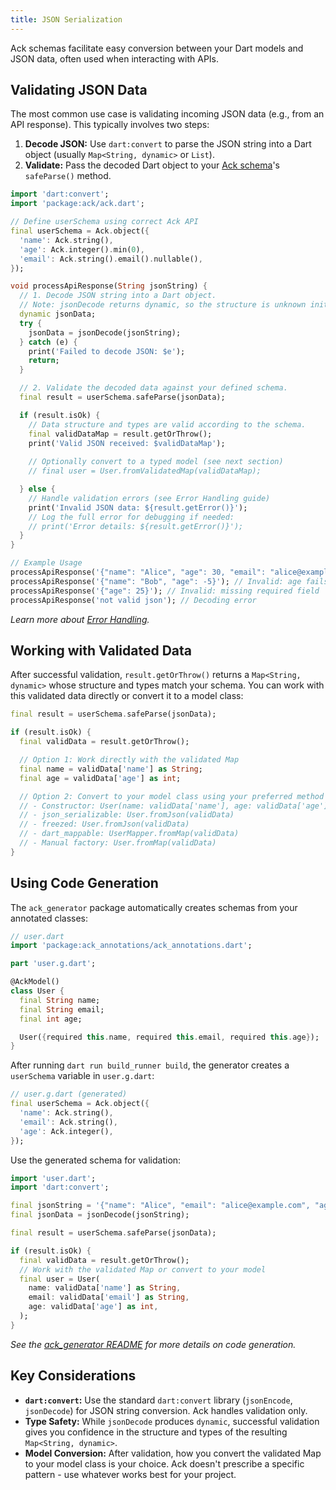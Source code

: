 ```yaml
---
title: JSON Serialization
---
```


Ack schemas facilitate easy conversion between your Dart models and JSON data, often used when interacting with APIs.

## Validating JSON Data

The most common use case is validating incoming JSON data (e.g., from an API response). This typically involves two steps:

1.  **Decode JSON:** Use `dart:convert` to parse the JSON string into a Dart object (usually `Map<String, dynamic>` or `List`).
2.  **Validate:** Pass the decoded Dart object to your [Ack schema](./schemas.mdx)'s `safeParse()` method.

```dart
import 'dart:convert';
import 'package:ack/ack.dart';

// Define userSchema using correct Ack API
final userSchema = Ack.object({
  'name': Ack.string(),
  'age': Ack.integer().min(0),
  'email': Ack.string().email().nullable(),
});

void processApiResponse(String jsonString) {
  // 1. Decode JSON string into a Dart object.
  // Note: jsonDecode returns dynamic, so the structure is unknown initially.
  dynamic jsonData; 
  try {
    jsonData = jsonDecode(jsonString);
  } catch (e) {
    print('Failed to decode JSON: $e');
    return;
  }

  // 2. Validate the decoded data against your defined schema.
  final result = userSchema.safeParse(jsonData);

  if (result.isOk) {
    // Data structure and types are valid according to the schema.
    final validDataMap = result.getOrThrow();
    print('Valid JSON received: $validDataMap');
    
    // Optionally convert to a typed model (see next section)
    // final user = User.fromValidatedMap(validDataMap);

  } else {
    // Handle validation errors (see Error Handling guide)
    print('Invalid JSON data: ${result.getError()}');
    // Log the full error for debugging if needed:
    // print('Error details: ${result.getError()}');
  }
}

// Example Usage
processApiResponse('{"name": "Alice", "age": 30, "email": "alice@example.com"}');
processApiResponse('{"name": "Bob", "age": -5}'); // Invalid: age fails min(0)
processApiResponse('{"age": 25}'); // Invalid: missing required field 'name'
processApiResponse('not valid json'); // Decoding error
```

*Learn more about [Error Handling](./error-handling.mdx).*

## Working with Validated Data

After successful validation, `result.getOrThrow()` returns a `Map<String, dynamic>` whose structure and types match your schema. You can work with this validated data directly or convert it to a model class:

```dart
final result = userSchema.safeParse(jsonData);

if (result.isOk) {
  final validData = result.getOrThrow();

  // Option 1: Work directly with the validated Map
  final name = validData['name'] as String;
  final age = validData['age'] as int;

  // Option 2: Convert to your model class using your preferred method
  // - Constructor: User(name: validData['name'], age: validData['age'])
  // - json_serializable: User.fromJson(validData)
  // - freezed: User.fromJson(validData)
  // - dart_mappable: UserMapper.fromMap(validData)
  // - Manual factory: User.fromMap(validData)
}
```

## Using Code Generation

The `ack_generator` package automatically creates schemas from your annotated classes:

```dart
// user.dart
import 'package:ack_annotations/ack_annotations.dart';

part 'user.g.dart';

@AckModel()
class User {
  final String name;
  final String email;
  final int age;

  User({required this.name, required this.email, required this.age});
}
```

After running `dart run build_runner build`, the generator creates a `userSchema` variable in `user.g.dart`:

```dart
// user.g.dart (generated)
final userSchema = Ack.object({
  'name': Ack.string(),
  'email': Ack.string(),
  'age': Ack.integer(),
});
```

Use the generated schema for validation:

```dart
import 'user.dart';
import 'dart:convert';

final jsonString = '{"name": "Alice", "email": "alice@example.com", "age": 30}';
final jsonData = jsonDecode(jsonString);

final result = userSchema.safeParse(jsonData);

if (result.isOk) {
  final validData = result.getOrThrow();
  // Work with the validated Map or convert to your model
  final user = User(
    name: validData['name'] as String,
    email: validData['email'] as String,
    age: validData['age'] as int,
  );
}
```

*See the [ack_generator README](../../packages/ack_generator/) for more details on code generation.*

## Key Considerations

-   **`dart:convert`:** Use the standard `dart:convert` library (`jsonEncode`, `jsonDecode`) for JSON string conversion. Ack handles validation only.
-   **Type Safety:** While `jsonDecode` produces `dynamic`, successful validation gives you confidence in the structure and types of the resulting `Map<String, dynamic>`.
-   **Model Conversion:** After validation, how you convert the validated Map to your model class is your choice. Ack doesn't prescribe a specific pattern - use whatever works best for your project. 